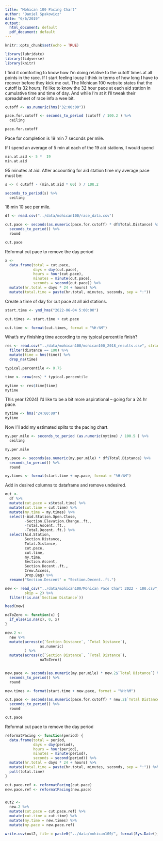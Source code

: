 ```yaml
---
title: "Mohican 100 Pacing Chart"
author: "Daniel Spakowicz"
date: "6/6/2019"
output:
  html_document: default
  pdf_document: default
---
```


```r
knitr::opts_chunk$set(echo = TRUE)

library(lubridate)
library(tidyverse)
library(knitr)
```

I find it comforting to know how I'm doing relative to the cutoff times at all points in the race. If I start feeling lousy I think in terms of how long I have to recover before they kick me out. The Mohican 100 website states that the cutoff is 32 hours; I'd like to know the 32 hour pace at each aid station in cumulative time and time of day. And while I'm at it I'll tweak their spreadsheet of race info a wee bit.

```r
cutoff <- as.numeric(hms("32:00:00"))

pace.for.cutoff <- seconds_to_period (cutoff / 100.2 ) %>%
  ceiling

pace.for.cutoff

```

Pace for completion is 19 min 7 seconds per mile. 

If I spend an average of 5 min at each of the 19 aid stations, I would spend

```r
min.at.aid <- 5 *  19
min.at.aid
```

95 minutes at aid. After accounting for aid station time my average pace must be:

```r
s <- ( cutoff - (min.at.aid * 60) ) / 100.2

seconds_to_period(s) %>%
  ceiling
```

18 min 10 sec per mile. 

```r
df <- read.csv("../data/mohican100/race_data.csv")

cut.pace <- seconds(as.numeric(pace.for.cutoff) * df$Total.Distance) %>%
  seconds_to_period() %>%
  round

cut.pace
```

Reformat cut pace to remove the day period

```r
x <- 
  data.frame(total = cut.pace,
             days = day(cut.pace),
             hours = hour(cut.pace),
             minutes = minute(cut.pace),
             seconds = second(cut.pace)) %>%
  mutate(hr.total = days * 24 + hours) %>%
  mutate(total.time = paste(hr.total, minutes, seconds, sep = ":"))
```

Create a time of day for cut pace at all aid stations.

```r
start.time <- ymd_hms("2022-06-04 5:00:00")

cut.times <- start.time + cut.pace

cut.time <- format(cut.times, format = "%H:%M")
```


What's my finishing time according to my typical percentile finish?

```r
res <- read.csv("../data/mohican100/mohican100_2018_results.csv", stringsAsFactors = FALSE) %>%
  filter(distance == 100) %>%
  mutate(time = hms(time)) %>%
  drop_na(time)

typical.percentile <- 0.75

time <- nrow(res) * typical.percentile

mytime <- res$time[time]
mytime
```

This year (2024) I'd like to be a bit more aspirational -- going for a 24 hr pace.

```r

mytime <- hms("24:00:00")
mytime
```


Now I'll add my estimated splits to the pacing chart. 

```r
my.per.mile <- seconds_to_period (as.numeric(mytime) / 100.5 ) %>%
  ceiling

my.per.mile

my.pace <- seconds(as.numeric(my.per.mile) * df$Total.Distance) %>%
  seconds_to_period() %>%
  round

my.times <- format(start.time + my.pace, format = "%H:%M")
```


Add in desired columns to dataframe and remove undesired. 

```r
out <- 
  df %>%
  mutate(cut.pace = x$total.time) %>%
  mutate(cut.time = cut.time) %>%
  mutate(my.time = my.times) %>%
  select(-Aid.Station.Open.Close, 
         -Section.Elevation.Change..ft., 
         -Total.Ascent..ft., 
         -Total.Decent..ft.) %>%
  select(Aid.Station, 
         Section.Distance, 
         Total.Distance, 
         cut.pace, 
         cut.time, 
         my.time, 
         Section.Ascent, 
         Section.Decent..ft.,
         Crew.Access, 
         Drop.Bag) %>%
  rename("Section.Descent" = "Section.Decent..ft.")

```

```r
new <- read_csv("../data/mohican100/Mohican Pace Chart 2022 - 100.csv",
         skip = 2) %>%
  filter(!is.na(`Section Distance`))

head(new)
```

```r

naToZero <- function(x) {
  if_else(is.na(x), 0, x)
}

new.2 <- 
  new %>%
  mutate(across(c(`Section Distance`, `Total Distance`),
                as.numeric)
         ) %>%
  mutate(across(c(`Section Distance`, `Total Distance`),
                naToZero))
                

new.pace <- seconds(as.numeric(my.per.mile) * new.2$`Total Distance`) %>%
  seconds_to_period() %>%
  round

new.times <- format(start.time + new.pace, format = "%H:%M")
```

```r

cut.pace <- seconds(as.numeric(pace.for.cutoff) * new.2$`Total Distance`) %>%
  seconds_to_period() %>%
  round

cut.pace
```

Reformat cut pace to remove the day period

```r
reformatPacing <- function(period) {
  data.frame(total = period,
             days = day(period),
             hours = hour(period),
             minutes = minute(period),
             seconds = second(period)) %>%
  mutate(hr.total = days * 24 + hours) %>%
  mutate(total.time = paste(hr.total, minutes, seconds, sep = ":")) %>%
  pull(total.time)
}

cut.pace.ref <- reformatPacing(cut.pace)
new.pace.ref <- reformatPacing(new.pace)


out2 <- 
  new.2 %>%
  mutate(cut.pace = cut.pace.ref) %>%
  mutate(cut.time = cut.time) %>%
  mutate(my.time = new.times) %>%
  mutate(my.pace = new.pace.ref)

```

```r
write.csv(out2, file = paste0("../data/mohican100/", format(Sys.Date(), "%Y"),"_mohican-100_pacing-chart.csv"), row.names = FALSE)
```

